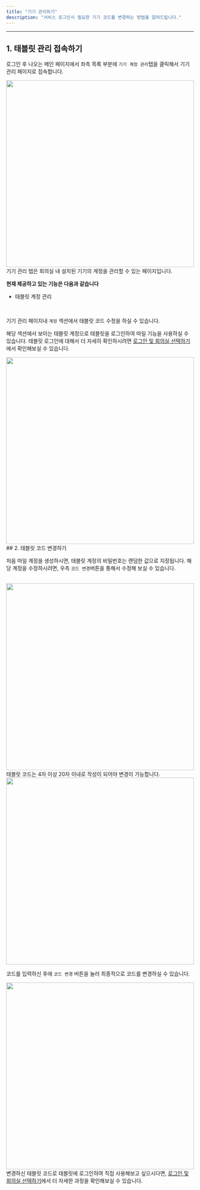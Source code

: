 ```yaml
---
title: "기기 관리하기"
description: "서비스 로그인시 필요한 기기 코드를 변경하는 방법을 알려드립니다."
---
```


---

## 1. 태블릿 관리 접속하기

로그인 후 나오는 메인 페이지에서 좌측 목록 부분에 `기기 계정 관리`탭을 클릭해서 기기 관리 페이지로 접속합니다.

<img src="/images/essentials/manage-account/update-code/img1.png" width="100%" height="500" />
기기 관리 탭은 회의실 내 설치된 기기의 계정을 관리할 수 있는 페이지입니다.

**현재 제공하고 있는 기능은 다음과 같습니다**

-   태블릿 계정 관리

<br />

기기 관리 페이지내 `계정` 섹션에서 태블릿 코드 수정을 하실 수 있습니다.

해당 섹션에서 보이는 태블릿 계정으로 태블릿을 로그인하여 마일 기능을 사용하실 수 있습니다. 태블릿 로그인에 대해서 더 자세히 확인하시려면 <a href="https://mile.mintlify.app/essentials/tablet-login">로그인 및 회의실 선택하기</a>에서 확인해보실 수 있습니다.

<img src="/images/essentials/manage-account/update-code/img2.png" width="100%" height="500" />

<br />
## 2. 태블릿 코드 변경하기

처음 마일 계정을 생성하시면, 태블릿 계정의 비밀번호는 랜덤한 값으로 지정됩니다. 해당 계정을 수정하시려면, 우측 `코드 변경`버튼을 통해서 수정해
보실 수 있습니다.

<br />
<img src="/images/essentials/manage-account/update-code/img3.png" width="100%" height="500" />
<br />
태블릿 코드는 4자 이상 20자 이내로 작성이 되어야 변경이 가능합니다.

<img src="/images/essentials/manage-account/update-code/img4.png" width="100%" height="500" />
<br />

코드를 입력하신 후에 `코드 변경` 버튼을 눌러 최종적으로 코드를 변경하실 수 있습니다.

<img src="/images/essentials/manage-account/update-code/img5.png" width="100%" height="500" />

<br />
변경하신 태블릿 코드로 태블릿에 로그인하여 직접 사용해보고 싶으시다면,
<a href="https://mile.mintlify.app/essentials/tablet-login">로그인 및 회의실 선택하기</a>에서 더 자세한 과정을 확인해보실 수 있습니다.

